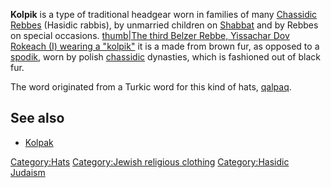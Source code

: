 '''Kolpik''' is a type of traditional headgear worn in families of many [[Chassidic]] [[Rebbes]] (Hasidic rabbis), by unmarried children on [[Shabbat]] and by Rebbes on special occasions.
[[image:Belz1.jpg|thumb|The third Belzer Rebbe, Yissachar Dov Rokeach (I) wearing a "kolpik"]]
it is a made from brown fur, as opposed to a [[spodik]], worn by polish [[chassidic]] dynasties, which is fashioned out of black fur.

The word originated from a Turkic word for this kind of hats, [[qalpaq]].

==See also==
*[[Kolpak]]

{{judaism-stub}}
{{clothing-stub}}

{{no references}}

[[Category:Hats]]
[[Category:Jewish religious clothing]]
[[Category:Hasidic Judaism]]
